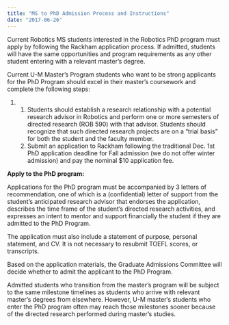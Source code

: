 ```yaml
---
title: "MS to PhD Admission Process and Instructions"
date: "2017-06-26"
---
```


Current Robotics MS students interested in the Robotics PhD program must apply by following the Rackham application process. If admitted, students will have the same opportunities and program requirements as any other student entering with a relevant master’s degree.

Current U-M Master’s Program students who want to be strong applicants for the PhD Program should excel in their master’s coursework and complete the following steps:

1. 1. Students should establish a research relationship with a potential research advisor in Robotics and perform one or more semesters of directed research (ROB 590) with that advisor. Students should recognize that such directed research projects are on a “trial basis” for both the student and the faculty member.
    2. Submit an application to Rackham following the traditional Dec. 1st PhD application deadline for Fall admission (we do not offer winter admission) and pay the nominal $10 application fee.

**Apply to the PhD program:**

Applications for the PhD program must be accompanied by 3 letters of recommendation, one of which is a (confidential) letter of support from the student’s anticipated research advisor that endorses the application, describes the time frame of the student’s directed research activities, and expresses an intent to mentor and support financially the student if they are admitted to the PhD Program.

The application must also include a statement of purpose, personal statement, and CV. It is not necessary to resubmit TOEFL scores, or transcripts.

Based on the application materials, the Graduate Admissions Committee will decide whether to admit the applicant to the PhD Program.

Admitted students who transition from the master’s program will be subject to the same milestone timelines as students who arrive with relevant master’s degrees from elsewhere. However, U-M master’s students who enter the PhD program often may reach those milestones sooner because of the directed research performed during master’s studies.
